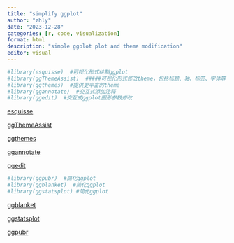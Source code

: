 ---
title: "simplify ggplot"
author: "zhly"
date: "2023-12-28"
categories: [r, code, visualization]
format: html
description: "simple ggplot plot and theme modification"
editor: visual
---

```{r}
#library(esquisse)  #可视化形式绘制ggplot
#library(ggThemeAssist)  #####可视化形式修改theme，包括标题、轴、标签、字体等
#library(ggthemes)  #提供更丰富的theme
#library(ggannotate)  #交互式添加注释
#library(ggedit)  #交互式ggplot图形参数修改
```

[esquisse](https://dreamrs.github.io/esquisse/)

[ggThemeAssist](https://github.com/calligross/ggthemeassist)

[ggthemes](https://github.com/jrnold/ggthemes)

[ggannotate](https://github.com/MattCowgill/ggannotate)

[ggedit](https://github.com/yonicd/ggedit)

```{r}
#library(ggpubr)  #简化ggplot
#library(ggblanket)  #简化ggplot
#library(ggstatsplot) #简化ggplot
```

[ggblanket](https://davidhodge931.github.io/ggblanket/articles/ggblanket.html)

[ggstatsplot](https://indrajeetpatil.github.io/ggstatsplot/)

[ggpubr](https://rpkgs.datanovia.com/ggpubr/)
